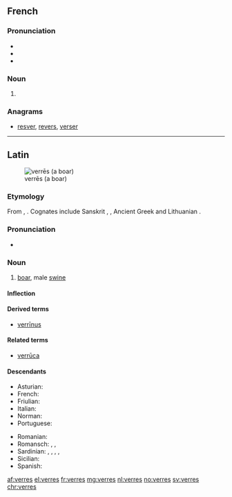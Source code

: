 ==French==

===Pronunciation===
* {{IPA|/vɛʁ/|lang=fr}}
* {{homophones|vair|vairs|verre|vers|vert|verts|lang=fr}}
* {{rhymes|ɛʁ|lang=fr}}

===Noun===
{{head|fr|plural|g=m}}

# {{plural of|verre|lang=fr}}

===Anagrams===
* [[resver#French|resver]], [[revers#French|revers]], [[verser#French|verser]]

----

==Latin==
[[Image:Sus scrofa in Belgium Luc Viatour.JPG|thumb|verrēs (a boar)]]

===Etymology===
From {{etyl|ine-pro|la}} {{m|ine-pro|*wers-}}, {{m|ine-pro|*wr̥s-||male}}. Cognates include Sanskrit {{term|sc=Deva|वृषन्|tr=vṛ́ṣan|lang=sa}}, {{term|sc=Deva|वृष|tr=vṛṣa|lang=sa}}, Ancient Greek {{term|ἄρσην|lang=grc}} and Lithuanian {{term|ver̃šis|lang=lt}}.

===Pronunciation===
* {{a|Classical}} {{IPA|/ˈwer.reːs/|lang=la}}

===Noun===
{{la-noun|verrēs|verris|verris|m|third}}

# [[boar]], male [[swine]]

====Inflection====
{{la-decl-3rd-I|verrēs|verr}}

====Derived terms====
* [[verrinus|verrīnus]]

====Related terms====
* [[verruca|verrūca]]

====Descendants====
{{top2}}
* Asturian: {{l|ast|bracu}}
* French: {{l|fr|verrat}}
* Friulian: {{l|fur|viru}}
* Italian: {{l|it|verro}}
* Norman: {{l|nrf|véthot}}
* Portuguese: {{l|pt|varrão}}
{{mid2}}
* Romanian: {{l|ro|vier}}
* Romansch: {{l|rm|ver}}, {{l|rm|verr}}, {{l|rm|vier}}
* Sardinian: {{l|sc|berre}}, {{l|sc|berri}}, {{l|sc|erri}}, {{l|sc|erre}}, {{l|sc|verre}}
* Sicilian: {{l|scn|verru}}
* Spanish: {{l|es|verraco}}
{{bottom}}

[[af:verres]]
[[el:verres]]
[[fr:verres]]
[[mg:verres]]
[[nl:verres]]
[[no:verres]]
[[sv:verres]]
[[chr:verres]]